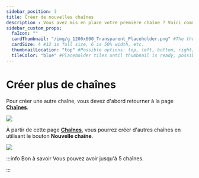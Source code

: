 ```yaml
---
sidebar_position: 3
title: Créer de nouvelles chaînes
description : Vous avez mis en place votre première chaîne ? Voici comment en créer d'autres.
sidebar_custom_props:
  faIcon: ""
  cardThumbnail: "/img/g_1200x600_Transparent_Placeholder.png" #The thumbnail on the category card.
  cardSize: 4 #12 is full size, 6 is 50% width, etc.
  thumbnailLocation: "top" #Possible options: top, left, bottom, right, none
  tileColor: "blue" #Placeholder tiles until thumbnail is ready, possible options: blue, cream, darkpurple, lightpurple, mauve, orange, pink, none
---
```


# Créer plus de chaînes

Pour créer une autre chaîne, vous devez d'abord retourner à la page **[<OdyseeIcon type="atsign"/> Chaînes](https://odysee.com/$/channels)**.

<Image src="/img/fr/Synchronisationcompteexistant01.png" />

À partir de cette page **[<OdyseeIcon type="atsign"/> Chaînes](https://odysee.com/$/channels)**, vous pourrez créer d'autres chaînes en utilisant le bouton **Nouvelle chaîne**.

<Image src="/img/fr/Créerdenouvelleschaines.png" />

:::info Bon à savoir
Vous pouvez avoir jusqu'à 5 chaînes.

:::
